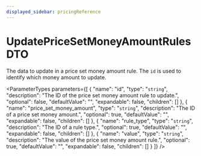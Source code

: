 ```yaml
---
displayed_sidebar: pricingReference
---
```



# UpdatePriceSetMoneyAmountRulesDTO

The data to update in a price set money amount rule. The `id` is used to identify which money amount to update.

<ParameterTypes parameters={[
  {
    "name": "id",
    "type": "`string`",
    "description": "The ID of the price set money amount rule to update.",
    "optional": false,
    "defaultValue": "",
    "expandable": false,
    "children": []
  },
  {
    "name": "price_set_money_amount",
    "type": "`string`",
    "description": "The ID of a price set money amount.",
    "optional": true,
    "defaultValue": "",
    "expandable": false,
    "children": []
  },
  {
    "name": "rule_type",
    "type": "`string`",
    "description": "The ID of a rule type.",
    "optional": true,
    "defaultValue": "",
    "expandable": false,
    "children": []
  },
  {
    "name": "value",
    "type": "`string`",
    "description": "The value of the price set money amount rule.",
    "optional": true,
    "defaultValue": "",
    "expandable": false,
    "children": []
  }
]} />
